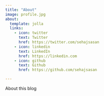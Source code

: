 ```yaml
---
title: "About"
image: profile.jpg
about:
  template: jolla
  links:
    - icon: twitter
      text: Twitter
      href: https://twitter.com/sehajsasan
    - icon: linkedin
      text: LinkedIn
      href: https://linkedin.com
    - icon: github
      text: Github
      href: https://github.com/sehajsasan

---
```


About this blog
